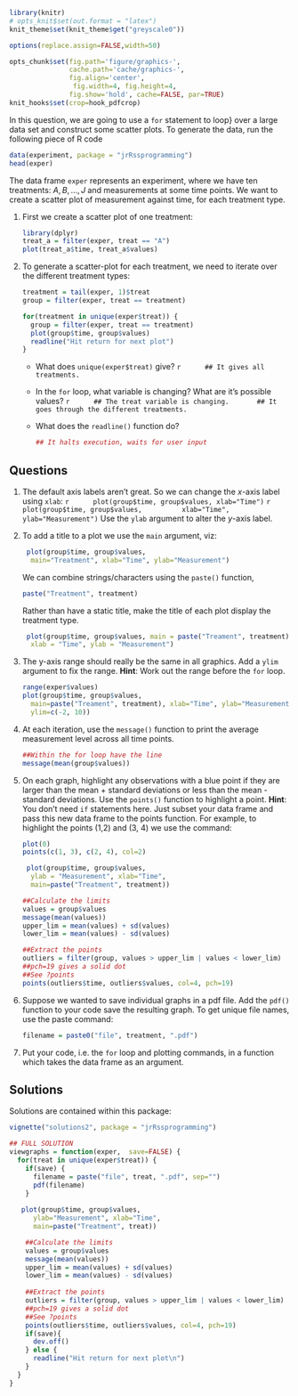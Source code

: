 ```r
library(knitr)
# opts_knit$set(out.format = "latex")
knit_theme$set(knit_theme$get("greyscale0"))

options(replace.assign=FALSE,width=50)

opts_chunk$set(fig.path='figure/graphics-', 
               cache.path='cache/graphics-', 
               fig.align='center', 
                fig.width=4, fig.height=4, 
               fig.show='hold', cache=FALSE, par=TRUE)
knit_hooks$set(crop=hook_pdfcrop)
```

In this question, we are going to use a `for` statement to
loop} over a large data set and construct some scatter plots. To generate
the data, run the following piece of R code

```r
data(experiment, package = "jrRssprogramming")
head(exper)
``` 

The data frame `exper` represents an experiment, where we have ten treatments:
$A, B, \ldots, J$ and measurements at some time points. We want to create a
scatter plot of measurement against time, for each treatment type.

1. First we create a scatter plot of one treatment:

    ```r
    library(dplyr)
    treat_a = filter(exper, treat == "A")
    plot(treat_a$time, treat_a$values)
    ``` 
   
 
1. To generate a scatter-plot for each treatment, we need to iterate over the different
treatment types:

    ```r
    treatment = tail(exper, 1)$treat
    group = filter(exper, treat == treatment)
    ```
    ```r
    for(treatment in unique(exper$treat)) {
      group = filter(exper, treat == treatment)
      plot(group$time, group$values)
      readline("Hit return for next plot")
    }
    ``` 
    * What does `unique(exper$treat)` give?
        ```r
        ## It gives all treatments.
        ```
    * In the `for` loop, what variable is changing? What are it's possible values?
        ```r
        ## The treat variable is changing. 
        ## It goes through the different treatments.
        ```
    * What does the `readline()` function do?
        
        ```r
        ## It halts execution, waits for user input
        ```


## Questions

1. The default axis labels aren't great. So we can change the $x$-axis label using `xlab`:
    ```r
     plot(group$time, group$values, xlab="Time")
    ```
    ```r
    plot(group$time, group$values,
         xlab="Time", ylab="Measurement")
    ```
    Use the `ylab` argument to alter the $y$-axis label.

1. To add a title to a plot we use the `main` argument, viz:

    ```r
     plot(group$time, group$values, 
      main="Treatment", xlab="Time", ylab="Measurement")
    ```

    We can combine strings/characters using the `paste()` function,

    ```r
    paste("Treatment", treatment)
    ```

    Rather than have a static title, make the title of each plot display the treatment type.

    ```r
     plot(group$time, group$values, main = paste("Treament", treatment),
      xlab = "Time", ylab = "Measurement")
    ``` 

1. The y-axis range should really be the same in all graphics. Add a `ylim` argument 
to fix the range. __Hint__: Work out the range before the `for` loop.

    ```r
    range(exper$values)
    plot(group$time, group$values, 
      main=paste("Treament", treatment), xlab="Time", ylab="Measurement",
      ylim=c(-2, 10))
    ``` 


1. At each iteration, use the `message()` function to print the average measurement level across all time points.

    ```r
    ##Within the for loop have the line
    message(mean(group$values))
    ```

1. On each graph, highlight any observations with a blue point if they are
larger than the mean + standard deviations or less than the mean - 
  standard deviations. Use the `points()` function to highlight a point.
  __Hint__: You don't need `if` statements here. 
  Just subset your data frame and pass this new data frame to the points function.
  For example, to highlight the points (1,2) and (3, 4) we use the command:
  
    ```r
    plot(0)
    points(c(1, 3), c(2, 4), col=2)
    ```
  
    ```r
     plot(group$time, group$values,
      ylab = "Measurement", xlab="Time",
      main=paste("Treatment", treatment))

    ##Calculate the limits
    values = group$values
    message(mean(values))
    upper_lim = mean(values) + sd(values)
    lower_lim = mean(values) - sd(values)
    
    ##Extract the points
    outliers = filter(group, values > upper_lim | values < lower_lim)
    ##pch=19 gives a solid dot
    ##See ?points
    points(outliers$time, outliers$values, col=4, pch=19)
    ```
  

1. Suppose we wanted to save individual graphs in a pdf file. Add the `pdf()`
function to your code save the resulting graph. To get unique file names, use the paste
command:

    ```r
    filename = paste0("file", treatment, ".pdf")
    ```
1. Put your code, i.e. the `for` loop and plotting commands, in a function which takes the data frame as an argument.


## Solutions

Solutions are contained within this package:
```r
vignette("solutions2", package = "jrRssprogramming")
```


```r
## FULL SOLUTION
viewgraphs = function(exper,  save=FALSE) {
  for(treat in unique(exper$treat)) {
    if(save) {
      filename = paste("file", treat, ".pdf", sep="")
      pdf(filename)
    }
    
   plot(group$time, group$values,
      ylab="Measurement", xlab="Time",
      main=paste("Treatment", treat))

    ##Calculate the limits
    values = group$values
    message(mean(values))
    upper_lim = mean(values) + sd(values)
    lower_lim = mean(values) - sd(values)
    
    ##Extract the points
    outliers = filter(group, values > upper_lim | values < lower_lim)
    ##pch=19 gives a solid dot
    ##See ?points
    points(outliers$time, outliers$values, col=4, pch=19)
    if(save){
      dev.off()
    } else {  
      readline("Hit return for next plot\n")
    }
  }
}
```
